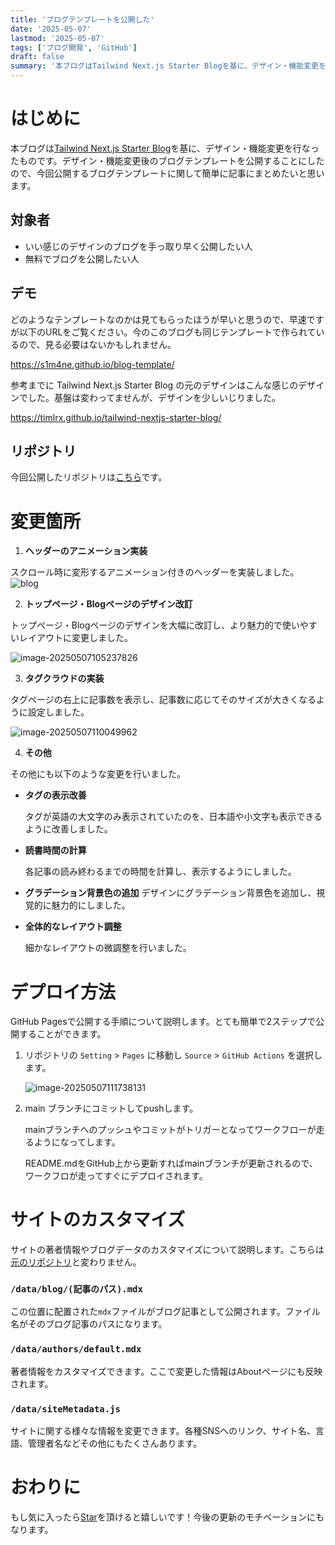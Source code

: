 ```yaml
---
title: 'ブログテンプレートを公開した'
date: '2025-05-07'
lastmod: '2025-05-07'
tags: ['ブログ開発', 'GitHub']
draft: false
summary: '本ブログはTailwind Next.js Starter Blogを基に、デザイン・機能変更を行なったものです。デザイン・機能変更後のブログテンプレートを公開することにしたので、今回公開するブログテンプレートに関して簡単に記事にまとめたいと思います。'
---
```


はじめに
===

本ブログは[Tailwind Next.js Starter Blog](https://github.com/timlrx/tailwind-nextjs-starter-blog)を基に、デザイン・機能変更を行なったものです。デザイン・機能変更後のブログテンプレートを公開することにしたので、今回公開するブログテンプレートに関して簡単に記事にまとめたいと思います。

対象者
---

- いい感じのデザインのブログを手っ取り早く公開したい人
- 無料でブログを公開したい人

デモ
---

どのようなテンプレートなのかは見てもらったほうが早いと思うので、早速ですが以下のURLをご覧ください。今のこのブログも同じテンプレートで作られているので、見る必要はないかもしれません。

https://s1m4ne.github.io/blog-template/

参考までに Tailwind Next.js Starter Blog の元のデザインはこんな感じのデザインでした。基盤は変わってませんが、デザインを少しいじりました。

https://timlrx.github.io/tailwind-nextjs-starter-blog/

リポジトリ
---

今回公開したリポジトリは[こちら](https://github.com/s1m4ne/blog-template)です。

変更箇所
===

1. **ヘッダーのアニメーション実装**

スクロール時に変形するアニメーション付きのヘッダーを実装しました。![blog](/static/images/blog-20250811161428-1dd2c07a.gif)



2. **トップページ・Blogページのデザイン改訂**

トップページ・Blogページのデザインを大幅に改訂し、より魅力的で使いやすいレイアウトに変更しました。

![image-20250507105237826](/static/images/image-20250507105237826-20250811161428-72cbd0ba.png)



3. **タグクラウドの実装**

タグページの右上に記事数を表示し、記事数に応じてそのサイズが大きくなるように設定しました。

![image-20250507110049962](/static/images/image-20250507110049962-20250811161428-36bf87f1.png)



4. **その他**

その他にも以下のような変更を行いました。

- **タグの表示改善**

  タグが英語の大文字のみ表示されていたのを、日本語や小文字も表示できるように改善しました。

- **読書時間の計算**

  各記事の読み終わるまでの時間を計算し、表示するようにしました。

- **グラデーション背景色の追加**
  デザインにグラデーション背景色を追加し、視覚的に魅力的にしました。

- **全体的なレイアウト調整**

  細かなレイアウトの微調整を行いました。

デプロイ方法
===

GitHub Pagesで公開する手順について説明します。とても簡単で2ステップで公開することができます。

1. リポジトリの `Setting` > `Pages` に移動し  `Source` > `GitHub Actions` を選択します。

   ![image-20250507111738131](/static/images/image-20250507111738131-20250811161428-c2c09774.png)

2. main ブランチにコミットしてpushします。

   mainブランチへのプッシュやコミットがトリガーとなってワークフローが走るようになってします。

   README.mdをGitHub上から更新すればmainブランチが更新されるので、ワークフロが走ってすぐにデプロイされます。

サイトのカスタマイズ
===

サイトの著者情報やブログデータのカスタマイズについて説明します。こちらは[元のリポジトリ](https://github.com/timlrx/tailwind-nextjs-starter-blog)と変わりません。

### `/data/blog/(記事のパス).mdx`

この位置に配置された`mdx`ファイルがブログ記事として公開されます。ファイル名がそのブログ記事のパスになります。

### `/data/authors/default.mdx`

著者情報をカスタマイズできます。ここで変更した情報はAboutページにも反映されます。

### `/data/siteMetadata.js`

サイトに関する様々な情報を変更できます。各種SNSへのリンク、サイト名、言語、管理者名などその他にもたくさんあります。

おわりに
===

もし気に入ったら[Star](https://github.com/s1m4ne/blog-template)を頂けると嬉しいです！今後の更新のモチベーションにもなります。

